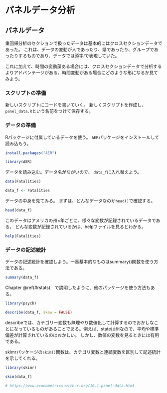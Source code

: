 # パネルデータ分析 {#paneldata}


## パネルデータ

重回帰分析のセクションで扱ったデータは基本的にはクロスセクションデータであった。
これは、データの変動が人であったり、県であったり、グループであったりするものであり、データでは添字$i$で表現していた。

これに加えて、時間の変動藻ある場合には、クロスセクションデータで分析するよりアドバンテージがある。時間変動がある場合にどのような形になるか見てみよう。

### スクリプトの準備

新しいスクリプトにコードを書いていく。
新しくスクリプトを作成し、`panel_data.R`という名前をつけて保存する。


### データの準備

Rパッケージに付属しているデータを使う。
`AER`パッケージをインストールして読み込もう。

```r
install.packages("AER")

library(AER)
```

データを読み込む。データ名がながいので、 `data_f`に入れ替えよう。

```r
data(Fatalities)

data_f <- Fatalities
```


データの中身を見てみる。
まずは、どんなデータなのか`head()`で確認する。

```r
head(data_f)
```

このデータはアメリカの州×年ごとに、様々な変数が記録されているデータである。
どんな変数が記録されているかは、helpファイルを見るとわかる。

```r
help(Fatalities)
```


### データの記述統計

データの記述統計を確認しよう。一番基本的なものはsummary()関数を使う方法である。

```r
summary(data_f)
```

Chapter \@ref(#rstats)　で説明したように、他のパッケージを使う方法もある。

```r
library(psych)

describe(data_f, skew = FALSE)
```

describeでは、カテゴリー変数も無理やり数値化して計算するのでおかしなことになっているものがあることである。例えば、stateは州なので、平均や標準偏差が計算されているのはおかしい。
しかし、数値の変数を見るときには有用である。


skimrパッケージの`skim()`関数は、カテゴリ変数と連続変数を区別して記述統計を示してくれる。

```r
library(skimr)

skim(data_f)
```


```r
# https://www.econometrics-with-r.org/10.1-panel-data.html
```


